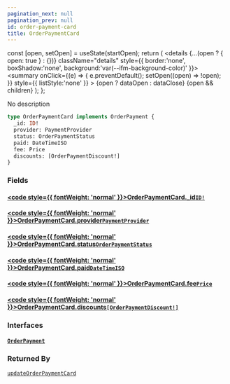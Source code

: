 ```yaml
---
pagination_next: null
pagination_prev: null
id: order-payment-card
title: OrderPaymentCard
---
```









  const [open, setOpen] = useState(startOpen);
  return (
    <details {...(open ? { open: true } : {})} className="details" style={{ border:'none', boxShadow:'none', background:'var(--ifm-background-color)' }}>
      <summary
        onClick={(e) => {
          e.preventDefault();
          setOpen((open) => !open);
        }}
        style={{ listStyle:'none' }}
      >
      {open ? dataOpen : dataClose}
      </summary>
      {open && children}
    </details>
  );
};








No description


```graphql
type OrderPaymentCard implements OrderPayment {
  _id: ID!
  provider: PaymentProvider
  status: OrderPaymentStatus
  paid: DateTimeISO
  fee: Price
  discounts: [OrderPaymentDiscount!]
}
```




### Fields

#### [<code style={{ fontWeight: 'normal' }}>OrderPaymentCard.<b>_id</b></code>](#)<Bullet />[`ID!`](/types/scalars/id.mdx) <Badge class="badge badge--secondary" text="non-null"/> <Badge class="badge badge--secondary" text="scalar"/> 



#### [<code style={{ fontWeight: 'normal' }}>OrderPaymentCard.<b>provider</b></code>](#)<Bullet />[`PaymentProvider`](/types/objects/payment-provider.mdx) <Badge class="badge badge--secondary" text="object"/> 



#### [<code style={{ fontWeight: 'normal' }}>OrderPaymentCard.<b>status</b></code>](#)<Bullet />[`OrderPaymentStatus`](/types/enums/order-payment-status.mdx) <Badge class="badge badge--secondary" text="enum"/> 



#### [<code style={{ fontWeight: 'normal' }}>OrderPaymentCard.<b>paid</b></code>](#)<Bullet />[`DateTimeISO`](/types/scalars/date-time-iso.mdx) <Badge class="badge badge--secondary" text="scalar"/> 



#### [<code style={{ fontWeight: 'normal' }}>OrderPaymentCard.<b>fee</b></code>](#)<Bullet />[`Price`](/types/objects/price.mdx) <Badge class="badge badge--secondary" text="object"/> 



#### [<code style={{ fontWeight: 'normal' }}>OrderPaymentCard.<b>discounts</b></code>](#)<Bullet />[`[OrderPaymentDiscount!]`](/types/objects/order-payment-discount.mdx) <Badge class="badge badge--secondary" text="list"/> <Badge class="badge badge--secondary" text="object"/> 



### Interfaces

#### [`OrderPayment`](/types/interfaces/order-payment.mdx) <Badge class="badge badge--secondary" text="interface"/> 







### Returned By

[`updateOrderPaymentCard`](/operations/mutations/update-order-payment-card.mdx)  <Badge class="badge badge--secondary" text="mutation"/>

